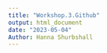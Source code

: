 ```yaml
---
title: "Workshop.3.Github"
output: html_document
date: "2023-05-04"
Author: Hanna Shurbshall 
---
```




